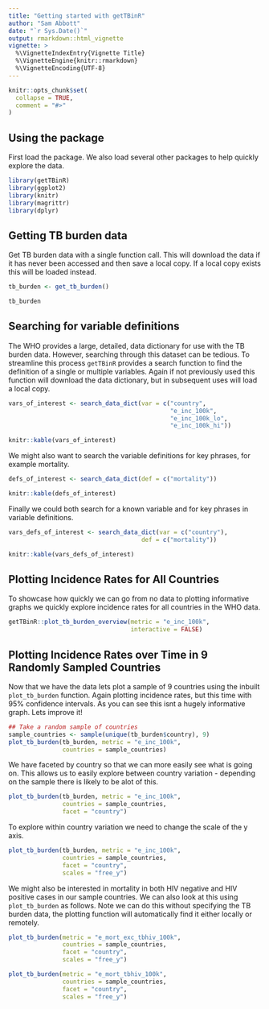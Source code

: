 ```yaml
---
title: "Getting started with getTBinR"
author: "Sam Abbott"
date: "`r Sys.Date()`"
output: rmarkdown::html_vignette
vignette: >
  %\VignetteIndexEntry{Vignette Title}
  %\VignetteEngine{knitr::rmarkdown}
  %\VignetteEncoding{UTF-8}
---
```


```r
knitr::opts_chunk$set(
  collapse = TRUE,
  comment = "#>"
)
```

## Using the package

First load the package. We also load several other packages to help quickly explore the data.

```r
library(getTBinR)
library(ggplot2)
library(knitr)
library(magrittr)
library(dplyr)
```


## Getting TB burden data

Get TB burden data with a single function call. This will download the data if it has never been accessed and then save a local copy. If a local copy exists this will be loaded instead.

```r
tb_burden <- get_tb_burden()

tb_burden
```

## Searching for variable definitions

The WHO provides a large, detailed, data dictionary for use with the TB burden data. However, searching through this dataset can be tedious. To streamline this process `getTBinR` provides a search function to find the definition of a single or multiple variables. Again if not previously used this function will download the data dictionary, but in subsequent uses will load a local copy.

```r
vars_of_interest <- search_data_dict(var = c("country",
                                             "e_inc_100k",
                                             "e_inc_100k_lo",
                                             "e_inc_100k_hi"))

knitr::kable(vars_of_interest)
```

We might also want to search the variable definitions for key phrases, for example mortality.

```r
defs_of_interest <- search_data_dict(def = c("mortality"))

knitr::kable(defs_of_interest)
```

Finally we could both search for a known variable and for key phrases in variable definitions.

```r
vars_defs_of_interest <- search_data_dict(var = c("country"),
                                     def = c("mortality"))

knitr::kable(vars_defs_of_interest)
```

## Plotting Incidence Rates for All Countries

To showcase how quickly we can go from no data to plotting informative graphs we quickly explore incidence rates for all countries in the WHO data.


```r
getTBinR::plot_tb_burden_overview(metric = "e_inc_100k",
                                  interactive = FALSE)
```

## Plotting Incidence Rates over Time in 9 Randomly Sampled Countries

Now that we have the data lets plot a sample of 9 countries using the inbuilt `plot_tb_burden` function. Again plotting incidence rates, but this time with 95% confidence intervals. As you can see this isnt a hugely informative graph. Lets improve it!

```r
## Take a random sample of countries
sample_countries <- sample(unique(tb_burden$country), 9)
plot_tb_burden(tb_burden, metric = "e_inc_100k",
               countries = sample_countries)
```

We have faceted by country so that we can more easily see what is going on. This allows us to easily explore between country variation - depending on the sample there is likely to be alot of this.

```r
plot_tb_burden(tb_burden, metric = "e_inc_100k",
               countries = sample_countries,
               facet = "country")
```

To explore within country variation we need to change the scale of the y axis.

```r
plot_tb_burden(tb_burden, metric = "e_inc_100k",
               countries = sample_countries,
               facet = "country",
               scales = "free_y")
```

We might also be interested in mortality in both HIV negative and HIV positive cases in our sample countries. We can also look at this using `plot_tb_burden` as follows. Note we can do this without specifying the TB burden data, the plotting function will automatically find it either locally or remotely.

```r
plot_tb_burden(metric = "e_mort_exc_tbhiv_100k",
               countries = sample_countries,
               facet = "country",
               scales = "free_y")
```

```r
plot_tb_burden(metric = "e_mort_tbhiv_100k",
               countries = sample_countries,
               facet = "country",
               scales = "free_y")
```

